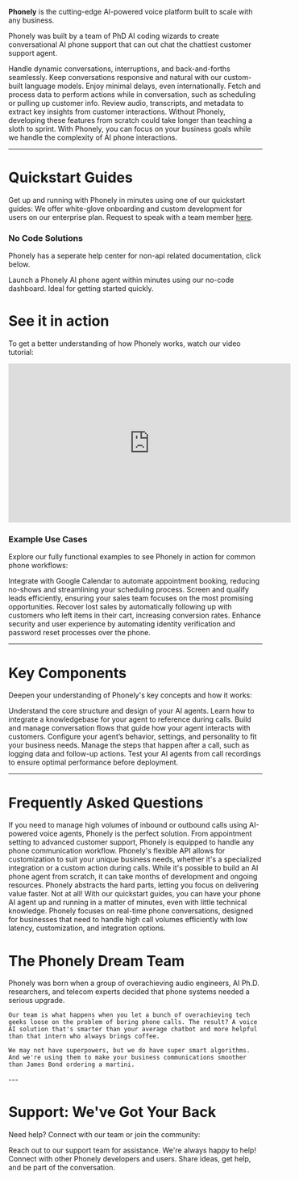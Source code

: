 
**Phonely** is the cutting-edge AI-powered voice platform built to scale with any business. 

Phonely was built by a team of PhD AI coding wizards to create conversational AI phone support that can out chat the chattiest customer support agent. 


<CardGroup cols={2}>
  <Card title="Human-like Conversation" icon="comments" href="#simulating-natural-conversation">
    Handle dynamic conversations, interruptions, and back-and-forths seamlessly.
  </Card>

  <Card title="~400ms Response Time" icon="bolt" href="#real-time-low-latency-conversations">
    Keep conversations responsive and natural with our custom-built language models. Enjoy minimal delays, even internationally.
   </Card>

  <Card title="Taking Actions During Calls" icon="gears"    href="#taking-actions-during-calls">
    Fetch and process data to perform actions while in conversation, such as scheduling or pulling up customer info.
  </Card>

  <Card title="Capturing and Analyzing Call Data" icon="chart-line" href="#capturing-and-analyzing-call-data">
    Review audio, transcripts, and metadata to extract key insights from customer interactions.
  </Card>
</CardGroup>
Without Phonely, developing these features from scratch could take longer than teaching a sloth to sprint. With Phonely, you can focus on your business goals while we handle the complexity of AI phone interactions.

---

# Quickstart Guides

Get up and running with Phonely in minutes using one of our quickstart guides:
<Tip>
  We offer white-glove onboarding and custom development for users on our enterprise plan. 
  Request to speak with a team member [here](https://calendly.com/phonely).
</Tip>

### No Code Solutions
Phonely has a seperate help center for non-api related documentation, click below. 

<CardGroup cols={1}>
  <Card title="Dashboard Help Center" icon="gauge" href="https://help.phonely.ai">
    Launch a Phonely AI phone agent within minutes using our no-code dashboard. Ideal for getting started quickly.
  </Card>
</CardGroup>

# See it in action
To get a better understanding of how Phonely works, watch our video tutorial:

<iframe width="560" height="315" src="https://www.youtube.com/embed/4gMIdP-Ybvc" title="YouTube video player" frameborder="0" allow="accelerometer; autoplay; clipboard-write; encrypted-media; gyroscope; picture-in-picture" allowfullscreen></iframe>


### Example Use Cases

Explore our fully functional examples to see Phonely in action for common phone workflows:

<CardGroup cols={2}>
  <Card title="Appointment Scheduling" icon="calendar-check">
    Integrate with Google Calendar to automate appointment booking, reducing no-shows and streamlining your scheduling process.
  </Card>

  <Card title="Initial Customer Qualification" icon="user-check">
    Screen and qualify leads efficiently, ensuring your sales team focuses on the most promising opportunities.
  </Card>

  <Card title="Outbound Cart Abandonment Calls" icon="store">
    Recover lost sales by automatically following up with customers who left items in their cart, increasing conversion rates.
  </Card>

  <Card title="Caller Verification and Password Reset" icon="shield-check">
    Enhance security and user experience by automating identity verification and password reset processes over the phone.
  </Card>
</CardGroup>

---
# Key Components

Deepen your understanding of Phonely's key concepts and how it works:

<CardGroup columns="2">
  <Card title="Agent Design" icon="robot" href="#agent-design">
    Understand the core structure and design of your AI agents.
  </Card>

  <Card title="Knowledgebase" icon="book" href="#knowledgebase">
    Learn how to integrate a knowledgebase for your agent to reference during calls.
  </Card>

  <Card title="Flows" icon="route" href="#flows">
    Build and manage conversation flows that guide how your agent interacts with customers.
  </Card>

  <Card title="Agent Settings" icon="gear" href="#agent-settings">
    Configure your agent’s behavior, settings, and personality to fit your business needs.
  </Card>

  <Card title="Post Call Actions" icon="clipboard-check" href="#post-call-actions">
    Manage the steps that happen after a call, such as logging data and follow-up actions.
  </Card>
  <Card title="Simulation Testing" icon="vial" href="#simulation-testing">
    Test your AI agents from call recordings to ensure optimal performance before deployment.
  </Card>
</CardGroup>


---


# Frequently Asked Questions

<AccordionGroup>
  <Accordion title="Is Phonely right for my business?" icon="building">
    If you need to manage high volumes of inbound or outbound calls using AI-powered voice agents, Phonely is the perfect solution. From appointment setting to advanced customer support, Phonely is equipped to handle any phone communication workflow.
  </Accordion>

  <Accordion title="What if I need something custom?" icon="screwdriver-wrench">
    Phonely's flexible API allows for customization to suit your unique business needs, whether it's a specialized integration or a custom action during calls.
  </Accordion>

  <Accordion title="Can I build this myself?" icon="code">
    While it's possible to build an AI phone agent from scratch, it can take months of development and ongoing resources. Phonely abstracts the hard parts, letting you focus on delivering value faster.
  </Accordion>

  <Accordion title="Is it difficult to set up Phonely?" icon="gears">
    Not at all! With our quickstart guides, you can have your phone AI agent up and running in a matter of minutes, even with little technical knowledge.
  </Accordion>

  <Accordion title="How does Phonely differ from other voice AI services?" icon="robot">
    Phonely focuses on real-time phone conversations, designed for businesses that need to handle high call volumes efficiently with low latency, customization, and integration options.
  </Accordion>
</AccordionGroup>

# The Phonely Dream Team

<Accordion title="What's the story behind Phonely's creators?" icon="users">
    Phonely was born when a group of overachieving audio engineers, AI Ph.D. researchers, and telecom experts decided that phone systems needed a serious upgrade. 

    Our team is what happens when you let a bunch of overachieving tech geeks loose on the problem of boring phone calls. The result? A voice AI solution that's smarter than your average chatbot and more helpful than that intern who always brings coffee.

    We may not have superpowers, but we do have super smart algorithms. And we're using them to make your business communications smoother than James Bond ordering a martini.

</Accordion>
---

# Support: We've Got Your Back

Need help? Connect with our team or join the community:

<CardGroup cols={2}>
  <Card title="Email Support" icon="envelope" href="mailto:support@phonely.ai">
    Reach out to our support team for assistance. We're always happy to help!
  </Card>

  <Card title="Join Our Community" icon="discord" href="https://discord.gg/BMHPUaZG37">
    Connect with other Phonely developers and users. Share ideas, get help, and be part of the conversation.
  </Card>
</CardGroup>